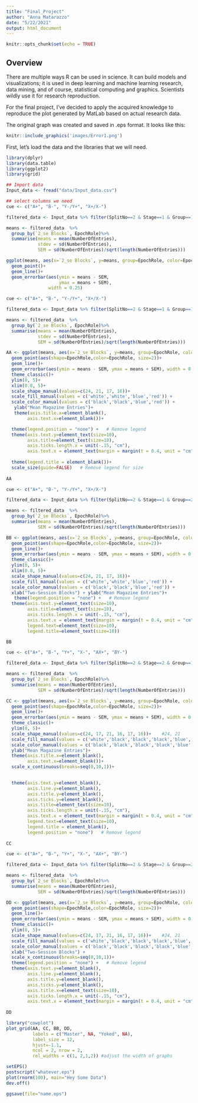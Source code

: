 ```yaml
---
title: "Final_Project"
author: "Anna Matarazzo"
date: "5/22/2021"
output: html_document
---
```


```r
knitr::opts_chunk$set(echo = TRUE)
```




## Overview

There are multiple ways R can be used in science. It can build models and visualizations; it is used in deep learning and machine learning research, data mining, and of course, statistical computing and graphics. Scientists wildly use it for research reproduction.

For the final project, I've decided to apply the acquired knowledge to reproduce the plot generated by MatLab based on actual research data.

The original graph was created and saved in .eps format. It looks like this:

```r
knitr::include_graphics('images/Error1.png')
```

First, let's load the data and the libraries that we will need.

```r

library(dplyr)
library(data.table)
library(ggplot2)
library(grid)

## Import data
Input_data <- fread("data/Input_data.csv")

```

```r

## select columns we need
cue <- c("A+", "B-", "Y-/Y+", "X+/X-")

filtered_data <- Input_data %>% filter(SplitNo==2 & Stage==1 & Group==1 & EpochRole%in%cue) %>% select(Group,Rat,Stage,EpochRole,SplitNo,NumberOfEntries,`2_se Blocks`)

means <- filtered_data  %>%
  group_by(`2_se Blocks`, EpochRole)%>%
  summarise(means = mean(NumberOfEntries),
            stdev = sd(NumberOfEntries),
            SEM = sd(NumberOfEntries)/sqrt(length(NumberOfEntries)))

ggplot(means, aes(x=`2_se Blocks`, y=means, group=EpochRole, color=EpochRole))+
  geom_point()+
  geom_line()+
  geom_errorbar(aes(ymin = means - SEM,
                    ymax = means + SEM),
                width = 0.25)

```



```r

cue <- c("A+", "B-", "Y-/Y+", "X+/X-")

filtered_data <- Input_data %>% filter(SplitNo==2 & Stage==1 & Group==1 & EpochRole%in%cue) %>% select(Group,Rat,Stage,EpochRole,SplitNo,NumberOfEntries,`2_se Blocks`)

means <- filtered_data  %>%
  group_by(`2_se Blocks`, EpochRole)%>%
  summarise(means = mean(NumberOfEntries),
            stdev = sd(NumberOfEntries),
            SEM = sd(NumberOfEntries)/sqrt(length(NumberOfEntries)))

AA <- ggplot(means, aes(x=`2_se Blocks`, y=means, group=EpochRole, color=EpochRole))+
  geom_point(aes(shape=EpochRole,color=EpochRole, size=2))+
  geom_line()+
  geom_errorbar(aes(ymin = means - SEM, ymax = means + SEM), width = 0.05)+
  theme_classic()+
  ylim(0, 5)+
  xlim(0.8, 5)+
  scale_shape_manual(values=c(24, 21, 17, 16))+
  scale_fill_manual(values = c('white','white','blue','red')) + 
  scale_color_manual(values = c('black','black','blue','red')) +
   ylab("Mean Magazine Entries")+
   theme(axis.title.x=element_blank(),
        axis.text.x=element_blank())+

  theme(legend.position = "none") +   # Remove legend
  theme(axis.text.y=element_text(size=10),
        axis.title=element_text(size=10),
        axis.ticks.length.x = unit(-.15, "cm"),
        axis.text.x = element_text(margin = margin(t = 0.4, unit = "cm"), size=10))+
  
  theme(legend.title = element_blank())+
  scale_size(guide=FALSE)   # Remove legend for size
  
AA

```






```r

cue <- c("A+", "B-", "Y-/Y+", "X+/X-")

filtered_data <- Input_data %>% filter(SplitNo==2 & Stage==1 & Group==2 & EpochRole%in%cue) %>% select(Group,Rat,Stage,EpochRole,SplitNo,NumberOfEntries,`2_se Blocks`)

means <- filtered_data  %>%
  group_by(`2_se Blocks`, EpochRole)%>%
  summarise(means = mean(NumberOfEntries),
            SEM = sd(NumberOfEntries)/sqrt(length(NumberOfEntries)))

BB <- ggplot(means, aes(x=`2_se Blocks`, y=means, group=EpochRole, color=EpochRole))+
  geom_point(aes(shape=EpochRole,color=EpochRole, size=2))+
  geom_line()+
  geom_errorbar(aes(ymin = means - SEM, ymax = means + SEM), width = 0.05)+
  theme_classic()+
  ylim(0, 5)+
  xlim(0.8, 5)+
  scale_shape_manual(values=c(24, 21, 17, 16))+
  scale_fill_manual(values = c('white','white','blue','red')) + 
  scale_color_manual(values = c('black','black','blue','red')) +
  xlab("Two-Session Blocks") + ylab("Mean Magazine Entries")+
   theme(legend.position = "none") +   # Remove legend
  theme(axis.text.y=element_text(size=10),
        axis.title=element_text(size=10),
        axis.ticks.length.x = unit(-.15, "cm"),
        axis.text.x = element_text(margin = margin(t = 0.4, unit = "cm"), size=10),
        legend.text=element_text(size=10),
        legend.title=element_text(size=10))

BB

```




```r
cue <- c("A+", "B-", "Y+", "X-", "AX+", "BY-")

filtered_data <- Input_data %>% filter(SplitNo==2 & Stage==2 & Group==1 & EpochRole%in%cue) %>% select(Group,Rat,Stage,EpochRole,SplitNo,NumberOfEntries,`2_se Blocks`)

means <- filtered_data  %>%
  group_by(`2_se Blocks`, EpochRole)%>%
  summarise(means = mean(NumberOfEntries),
            SEM = sd(NumberOfEntries)/sqrt(length(NumberOfEntries)))

CC <- ggplot(means, aes(x=`2_se Blocks`, y=means, group=EpochRole, color=EpochRole))+
  geom_point(aes(shape=EpochRole,color=EpochRole, size=2))+
  geom_line()+
  geom_errorbar(aes(ymin = means - SEM, ymax = means + SEM), width = 0.05)+
  theme_classic()+
  ylim(0, 5)+
  scale_shape_manual(values=c(24, 17, 21, 16, 17, 16))+    #24, 21
  scale_fill_manual(values = c('white','black','black','black','blue','red')) + 
  scale_color_manual(values = c('black','black','black','black','blue','red')) +
  ylab("Mean Magazine Entries")+
  theme(axis.title.x=element_blank(),
        axis.text.x=element_blank())+
  scale_x_continuous(breaks=seq(0,10,1))+

       
  theme(axis.text.y=element_blank(),
        axis.line.y=element_blank(),
        axis.title.y=element_blank(),
        axis.ticks.y=element_blank(),
        axis.title=element_text(size=10),
        axis.ticks.length.x = unit(-.15, "cm"),
        axis.text.x = element_text(margin = margin(t = 0.4, unit = "cm"), size=10),
        legend.text=element_text(size=10),
        legend.title = element_blank(),
        legend.position = "none")   # Remove legend
  
CC

```




```r
cue <- c("A+", "B-", "Y+", "X-", "AX+", "BY-")

filtered_data <- Input_data %>% filter(SplitNo==2 & Stage==2 & Group==2 & EpochRole%in%cue) %>% select(Group,Rat,Stage,EpochRole,SplitNo,NumberOfEntries,`2_se Blocks`)

means <- filtered_data  %>%
  group_by(`2_se Blocks`, EpochRole)%>%
  summarise(means = mean(NumberOfEntries),
            SEM = sd(NumberOfEntries)/sqrt(length(NumberOfEntries)))

DD <- ggplot(means, aes(x=`2_se Blocks`, y=means, group=EpochRole, color=EpochRole))+
  geom_point(aes(shape=EpochRole,color=EpochRole, size=2))+
  geom_line()+
  geom_errorbar(aes(ymin = means - SEM, ymax = means + SEM), width = 0.05)+
  theme_classic()+
  ylim(0, 5)+
  scale_shape_manual(values=c(24, 17, 21, 16, 17, 16))+    #24, 21
  scale_fill_manual(values = c('white','black','black','black','blue','red')) + 
  scale_color_manual(values = c('black','black','black','black','blue','red')) +
  xlab("Two-Session Blocks") + 
  scale_x_continuous(breaks=seq(0,10,1))+
  theme(legend.position = "none") +   # Remove legend
  theme(axis.text.y=element_blank(),
        axis.line.y=element_blank(),
        axis.title.y=element_blank(),
        axis.ticks.y=element_blank(),
        axis.title.x=element_text(size=10),
        axis.ticks.length.x = unit(-.15, "cm"),
        axis.text.x = element_text(margin = margin(t = 0.4, unit = "cm"), size=10)) 
  
DD

```





```r

library("cowplot")
plot_grid(AA, CC, BB, DD,
          labels = c("Master", NA, "Yoked", NA),
          label_size = 12,
          hjust=-1.1,
          ncol = 2, nrow = 2,
          rel_widths = c(1, 2,1,2)) #adjust the width of graphs

setEPS()
postscript("whatever.eps")
plot(rnorm(100), main="Hey Some Data")
dev.off()

ggsave(file="name.eps")

```



